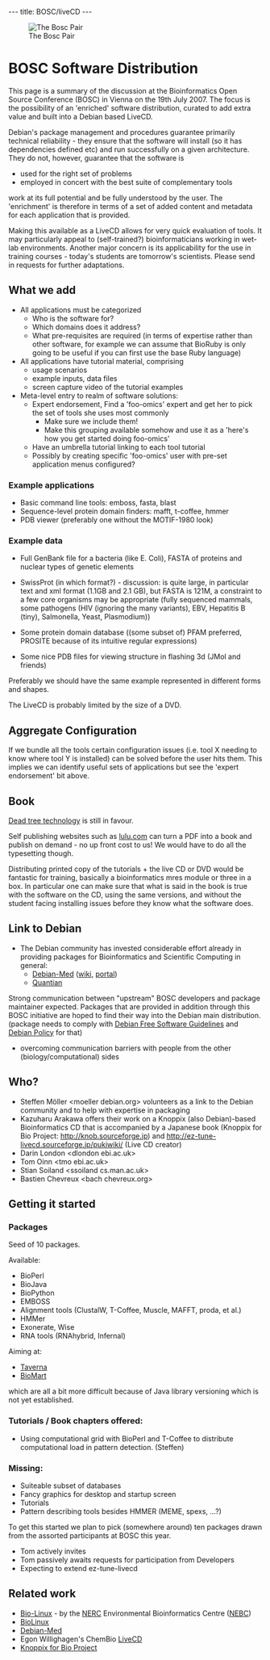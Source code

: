 ---
title: BOSC/liveCD
---

[[Image:Pear.png|The Bosc Pair]]
=BOSC Software Distribution=

This page is a summary of the discussion at the Bioinformatics Open Source Conference (BOSC) in Vienna on the 19th July 2007. The focus is the possibility of an 'enriched' software distribution, curated to add extra value and built into a Debian based LiveCD.

Debian's package management and procedures guarantee primarily technical reliability - they ensure that the software will install (so it has dependencies defined etc) and run successfully on a given architecture. They do not, however, guarantee that the software is

* used for the right set of problems
* employed in concert with the best suite of complementary tools

work at its full potential and be fully understood by the user.
The 'enrichment' is therefore in terms of a set of added content and metadata for each application that is provided.

Making this available as a LiveCD allows for very quick evaluation of tools. It may particularly appeal to (self-trained?) bioinformaticians working in wet-lab environments. Another major concern is its applicability for the use in training courses - today's students are tomorrow's scientists. Please send in requests for further adaptations.

==What we add==

* All applications must be categorized
** Who is the software for?
** Which domains does it address?
** What pre-requisites are required (in terms of expertise rather than other software, for example we can assume that BioRuby is only going to be useful if you can first use the base Ruby language)
* All applications have tutorial material, comprising
** usage scenarios
** example inputs, data files
** screen capture video of the tutorial examples
* Meta-level entry to realm of software solutions:
** Expert endorsement, Find a 'foo-omics' expert and get her to pick the set of tools she uses most commonly
*** Make sure we include them!
*** Make this grouping available somehow and use it as a 'here's how you get started doing foo-omics'
** Have an umbrella tutorial linking to each tool tutorial
** Possibly by creating specific 'foo-omics' user with pre-set application menus configured?


=== Example applications ===

* Basic command line tools: emboss, fasta, blast
* Sequence-level protein domain finders: mafft, t-coffee, hmmer
* PDB viewer (preferably one without the MOTIF-1980 look)

=== Example data ===

* Full GenBank file for a bacteria (like E. Coli), FASTA of proteins and nuclear types of genetic elements

* SwissProt (in which format?) - discussion: is quite large, in particular text and xml format (1.1GB and 2.1 GB), but FASTA is 121M, a constraint to a few core organisms may be appropriate (fully sequenced mammals, some pathogens (HIV (ignoring the many variants), EBV, Hepatitis B (tiny), Salmonella, Yeast, Plasmodium))

* Some protein domain database ((some subset of) PFAM preferred, PROSITE because of its intuitive regular expressions)

* Some nice PDB files for viewing structure in flashing 3d (JMol and friends)

Preferably we should have the same example represented in different forms and shapes.

The LiveCD is probably limited by the size of a DVD.

==Aggregate Configuration==

If we bundle all the tools certain configuration issues (i.e. tool X needing to know where tool Y is installed) can be solved before the user hits them. This implies we can identify useful sets of applications but see the 'expert endorsement' bit above.

==Book==

[[wikipedia:Dead_tree_edition|Dead tree technology]] is still in favour.

Self publishing websites such as [http://www.lulu.com lulu.com] can turn a PDF into a book and publish on demand - no up front cost to us! We would have to do all the typesetting though.

Distributing printed copy of the tutorials + the live CD or DVD would be fantastic for training, basically a bioinformatics mres module or three in a box. In particular one can make sure that what is said in the book is true with the software on the CD, using the same versions, and without the student facing installing issues before they know what the software does.

==Link to Debian==

* The Debian community has invested considerable effort already in providing packages for Bioinformatics and Scientific Computing in general:
** [http://www.debian.org/devel/debian-med/ Debian-Med] ([http://wiki.debian.org/DebianMed wiki], [http://debian-med.alioth.debian.org portal])
** [http://dirk.eddelbuettel.com/quantian.html Quantian]

Strong communication between "upstream" BOSC developers and package maintainer expected. Packages that are provided in addition through this BOSC initiative are hoped to find their way into the Debian main distribution.  (package needs to comply with [http://www.debian.org/social_contract#guidelines Debian Free Software Guidelines] and [http://www.debian.org/doc/debian-policy/ Debian Policy] for that)
* overcoming communication barriers with people from the other (biology/computational) sides

==Who?==

* Steffen Möller <moeller   debian.org> volunteers as a link to the Debian community and  to help with expertise in packaging
* Kazuharu Arakawa offers their work on a Knoppix (also Debian)-based Bioinformatics CD that is accompanied by a Japanese book (Knoppix for Bio Project: http://knob.sourceforge.jp) and http://ez-tune-livecd.sourceforge.jp/pukiwiki/ (Live CD creator)
* Darin London  <dlondon  ebi.ac.uk>
* Tom Oinn   <tmo   ebi.ac.uk>
* Stian Soiland <ssoiland   cs.man.ac.uk> 
* Bastien Chevreux  <bach  chevreux.org>

==Getting it started==

=== Packages ===
Seed of 10 packages.

Available:

* BioPerl
* BioJava
* BioPython
* EMBOSS
* Alignment tools (ClustalW, T-Coffee, Muscle, MAFFT, proda, et al.)
* HMMer
* Exonerate, Wise
* RNA tools (RNAhybrid, Infernal)

Aiming at:

* [http://tarverna.sf.net Taverna]
* [http://www.biomart.org BioMart]

which are all a bit more difficult because of Java library versioning which is not yet established.

=== Tutorials / Book chapters offered: ===

* Using computational grid with BioPerl and T-Coffee to distribute computational load in pattern detection. (Steffen)

=== Missing: ===

* Suiteable subset of databases
* Fancy graphics for desktop and startup screen
* Tutorials
* Pattern describing tools besides HMMER (MEME, spexs, ...?)

To get this started we plan to pick (somewhere around) ten packages drawn from the assorted participants at BOSC this year.

* Tom actively invites
* Tom passively awaits requests for participation from Developers
* Expecting to extend ez-tune-livecd

== Related work ==

* [http://nebc.nox.ac.uk/biolinux.html Bio-Linux] - by the [http://www.nerc.ac.uk NERC] Environmental Bioinformatics Centre ([http://nebc.nox.ac.uk/ NEBC])
* [http://www.biolinux.org/ BioLinux]
* [http://www.debian.org/devel/debian-med/ Debian-Med]
* Egon Willighagen's ChemBio [http://chem-bla-ics.blogspot.com/2006/05/live-life-sciences-cd.html LiveCD]
* [http://knob.sourceforge.jp Knoppix for Bio Project]